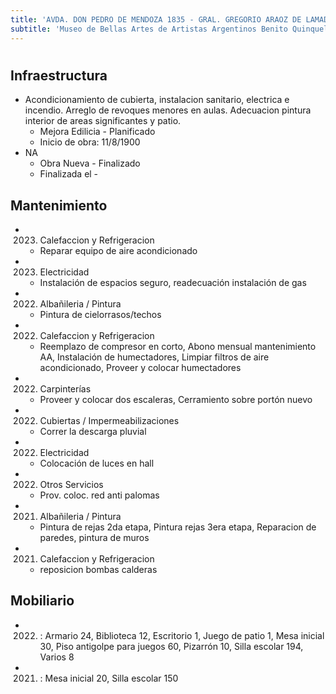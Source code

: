 ```yaml
---
title: 'AVDA. DON PEDRO DE MENDOZA 1835 - GRAL. GREGORIO ARAOZ DE LAMADRID 648'
subtitle: 'Museo de Bellas Artes de Artistas Argentinos Benito Quinquela Martin - EPC N° 09 BENITO QUINQUELA MARTIN - CENS N° 32 - CENOF CENTRO MUSEO QUINQUELA MARTIN - JII N° 01/04° BENITO QUINQUELA MARTIN'
---
```


#
## Infraestructura

* Acondicionamiento  de cubierta, instalacion sanitario, electrica e incendio. Arreglo de revoques menores en aulas.  Adecuacion pintura interior de areas significantes  y patio. 
    + Mejora Edilicia - Planificado 
    + Inicio de obra: 11/8/1900 


* NA 
    + Obra Nueva - Finalizado 
    + Finalizada el - 






## Mantenimiento

*  (2023) Calefaccion y Refrigeracion 
    + Reparar equipo de aire acondicionado

*  (2023) Electricidad 
    + Instalación de espacios seguro, readecuación instalación de gas

*  (2022) Albañileria / Pintura 
    + Pintura de cielorrasos/techos

*  (2022) Calefaccion y Refrigeracion 
    + Reemplazo de compresor en corto, Abono mensual mantenimiento AA, Instalación de humectadores, Limpiar filtros de aire acondicionado, Proveer y colocar humectadores

*  (2022) Carpinterías 
    + Proveer y colocar dos escaleras, Cerramiento sobre portón nuevo

*  (2022) Cubiertas / Impermeabilizaciones 
    + Correr la descarga pluvial

*  (2022) Electricidad 
    + Colocación de luces en hall

*  (2022) Otros Servicios 
    + Prov. coloc. red anti palomas

*  (2021) Albañileria / Pintura 
    + Pintura de rejas 2da etapa, Pintura rejas 3era etapa, Reparacion de paredes, pintura de muros

*  (2021) Calefaccion y Refrigeracion 
    + reposicion bombas calderas





## Mobiliario

*  (2022) : Armario 24, Biblioteca 12, Escritorio 1, Juego de patio 1, Mesa inicial 30, Piso antigolpe para juegos 60, Pizarrón 10, Silla escolar 194, Varios 8 

*  (2021) : Mesa inicial 20, Silla escolar 150 



